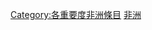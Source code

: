 {{catmore1|[[Wikipedia:非洲專題|Wikipedia:非洲專題]]}}
{{Articles by Importance|topic=非洲|project=非洲|format=toc}}
{{emptycat}}
{{portal box|非洲}}
[[Category:各重要度非洲條目|Category:各重要度非洲條目]]
[[Category:低重要度條目|非洲]]
